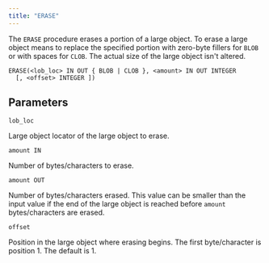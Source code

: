 ```yaml
---
title: "ERASE"
---
```


The `ERASE` procedure erases a portion of a large object. To erase a large object means to replace the specified portion with zero-byte fillers for `BLOB` or with spaces for `CLOB`. The actual size of the large object isn't altered.

```text
ERASE(<lob_loc> IN OUT { BLOB | CLOB }, <amount> IN OUT INTEGER
  [, <offset> INTEGER ])
```

## Parameters

`lob_loc`

 Large object locator of the large object to erase.

`amount IN`

 Number of bytes/characters to erase.

`amount OUT`

 Number of bytes/characters erased. This value can be smaller than the input value if the end of the large object is reached before `amount` bytes/characters are erased.

`offset`

 Position in the large object where erasing begins. The first byte/character is position 1. The default is 1.
